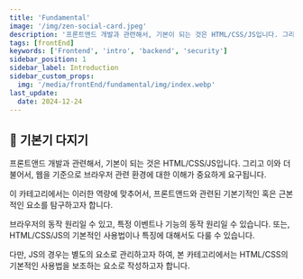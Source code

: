 ```yaml
---
title: 'Fundamental'
image: '/img/zen-social-card.jpeg'
description: '프론트앤드 개발과 관련해서, 기본이 되는 것은 HTML/CSS/JS입니다. 그리고 이와 더불어서, 웹을 기준으로 브라우저 관련 환경에 대한 이해가 중요하게 요구됩니다. 이 카테고리에서는 이런 요소를 다루고자 합니다.'
tags: [frontEnd]
keywords: ['Frontend', 'intro', 'backend', 'security']
sidebar_position: 1
sidebar_label: Introduction
sidebar_custom_props:
  img: '/media/frontEnd/fundamental/img/index.webp'
last_update:
  date: 2024-12-24
---
```


## 🚀 기본기 다지기

프론트앤드 개발과 관련해서, 기본이 되는 것은 HTML/CSS/JS입니다. 그리고 이와 더불어서, 웹을 기준으로 브라우저 관련 환경에 대한 이해가 중요하게 요구됩니다.

이 카테고리에서는 이러한 역량에 맞추어서, 프론트앤드와 관련된 기본기적인 혹은 근본적인 요소를 탐구하고자 합니다.

브라우저의 동작 원리일 수 있고, 특정 이벤트나 기능의 동작 원리일 수 있습니다. 또는, HTML/CSS/JS의 기본적인 사용법이나 특징에 대해서도 다룰 수 있습니다.

다만, JS의 경우는 별도의 요소로 관리하고자 하여, 본 카테고리에서는 HTML/CSS의 기본적인 사용법을 보조하는 요소로 작성하고자 합니다.
